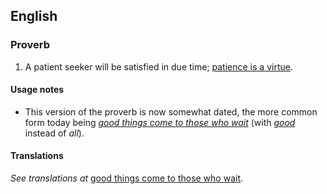 ==English==

===Proverb===
{{infl|en|proverb|head=[[all]] [[things]] [[come]] [[to]] [[those]] [[who]] [[wait]]}}

# {{dated}} A patient seeker will be satisfied in due time; [[patience is a virtue]].

====Usage notes====
* This version of the proverb is now somewhat dated, the more common form today being ''[[good things come to those who wait]]'' (with ''[[good]]'' instead of ''all'').

====Translations====
{{trans-top|patience is a virtue}}
''See translations at'' [[good things come to those who wait]].
{{trans-mid}}
{{trans-bottom}}